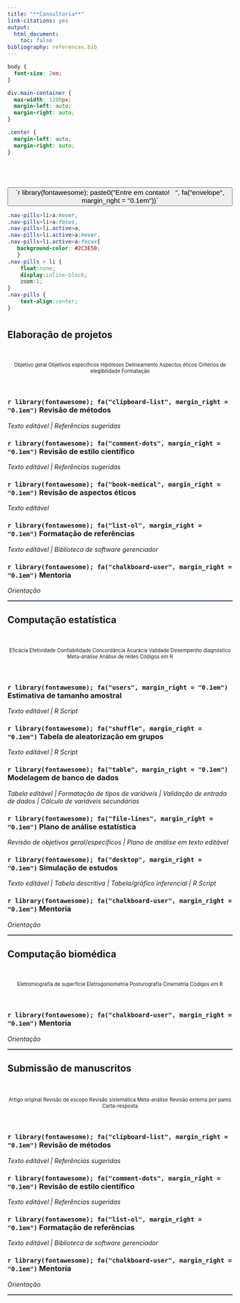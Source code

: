 ```yaml
---
title: "**Consultoria**"
link-citations: yes
output:
  html_document:
    toc: false
bibliography: references.bib
---
```


```css
body {
  font-size: 2em;
}

div.main-container {
  max-width: 1280px;
  margin-left: auto;
  margin-right: auto;
}

.center {
  margin-left: auto;
  margin-right: auto;
}
```

<br>

# {#contato .unlisted .unnumbered}

<center>
  <div class="d-grid gap-2"">
    <button class="btn btn-secondary btn-lg" type="button" style="width:100%;font-size:1.1em">
      <span href="mailto:arthur_sf@icloud.com?subject=Cotação">`r library(fontawesome); paste0("Entre em contato! &nbsp; ", fa("envelope", margin_right = "0.1em"))`
      </span>
    </button>
  </div>
</center>

```css
.nav-pills>li>a:hover,
.nav-pills>li>a:focus,
.nav-pills>li.active>a,
.nav-pills>li.active>a:hover,
.nav-pills>li.active>a:focus{
   background-color: #2C3E50;
   }
.nav-pills > li {
    float:none;
    display:inline-block;
    zoom:1;
}
.nav-pills {
    text-align:center;
}
```

# {.tabset .tabset-fade .tabset-pills .tabset .justify-center}

## **Elaboração de projetos** {#projeto-de-pesquisa}

<br>

<div><center>
<span class="badge rounded-pill bg-primary" style="font-size:0.8em;"> Objetivo geral </span>
<span class="badge rounded-pill bg-primary" style="font-size:0.8em;"> Objetivos específicos </span>
<span class="badge rounded-pill bg-primary" style="font-size:0.8em;"> Hipóteses </span>
<span class="badge rounded-pill bg-primary" style="font-size:0.8em;"> Delineamento </span>
<span class="badge rounded-pill bg-primary" style="font-size:0.8em;"> Aspectos éticos </span>
<span class="badge rounded-pill bg-primary" style="font-size:0.8em;"> Critérios de elegibilidade </span>
<span class="badge rounded-pill bg-primary" style="font-size:0.8em;"> Formatação </span>
</center></div>

<br>

### **`r library(fontawesome); fa("clipboard-list", margin_right = "0.1em")` Revisão de métodos**
<p>*Texto editável | Referências sugeridas*</p>

### **`r library(fontawesome); fa("comment-dots", margin_right = "0.1em")` Revisão de estilo científico**
<p>*Texto editável | Referências sugeridas*</p>

### **`r library(fontawesome); fa("book-medical", margin_right = "0.1em")` Revisão de aspectos éticos**
<p>*Texto editável*</p>

### **`r library(fontawesome); fa("list-ol", margin_right = "0.1em")` Formatação de referências**
<p>*Texto editável | Biblioteca de software gerenciador*</p>

### **`r library(fontawesome); fa("chalkboard-user", margin_right = "0.1em")` Mentoria**
<p>*Orientação*</p>

<!--script for generating HORIZONTAL LINE-->
<hr style="height:2px;border-width:0;color:#2C3E50;background-color:#2C3E50">



## **Computação estatística** {#computacao-estatistica}

<br>

<div><center>
<span class="badge rounded-pill bg-primary" style="font-size:0.8em;"> Eficácia </span>
<span class="badge rounded-pill bg-primary" style="font-size:0.8em;"> Efetividade </span>
<span class="badge rounded-pill bg-primary" style="font-size:0.8em;"> Confiabilidade </span>
<span class="badge rounded-pill bg-primary" style="font-size:0.8em;"> Concordância </span>
<span class="badge rounded-pill bg-primary" style="font-size:0.8em;"> Acurácia </span>
<span class="badge rounded-pill bg-primary" style="font-size:0.8em;"> Validade </span>
<span class="badge rounded-pill bg-primary" style="font-size:0.8em;"> Desempenho diagnóstico </span>
<span class="badge rounded-pill bg-primary" style="font-size:0.8em;"> Meta-análise </span>
<span class="badge rounded-pill bg-primary" style="font-size:0.8em;"> Análise de redes </span>
<span class="badge rounded-pill bg-primary" style="font-size:0.8em;"> Códigos em R </span>
</center></div>

<br>

### **`r library(fontawesome); fa("users", margin_right = "0.1em")` Estimativa de tamanho amostral**
<p>*Texto editável | R Script*</p>

### **`r library(fontawesome); fa("shuffle", margin_right = "0.1em")` Tabela de aleatorização em grupos**
<p>*Texto editável | R Script*</p>

### **`r library(fontawesome); fa("table", margin_right = "0.1em")` Modelagem de banco de dados**
<p>*Tabela editável | Formatação de tipos de variáveis | Validação de entrada de dados | Cálculo de variáveis secundárias *</p>

### **`r library(fontawesome); fa("file-lines", margin_right = "0.1em")` Plano de análise estatística**
<p>*Revisão de objetivos geral/específicos | Plano de análise em texto editável*</p>

### **`r library(fontawesome); fa("desktop", margin_right = "0.1em")` Simulação de estudos**
<p>*Texto editável | Tabela descritiva | Tabela/gráfico inferencial | R Script*</p>

### **`r library(fontawesome); fa("chalkboard-user", margin_right = "0.1em")` Mentoria**
<p>*Orientação*</p>

<!--script for generating HORIZONTAL LINE-->
<hr style="height:2px;border-width:0;color:#2C3E50;background-color:#2C3E50">



## **Computação biomédica** {#computacao-biomedica}

<br>

<div><center>
<span class="badge rounded-pill bg-primary" style="font-size:0.8em;"> Eletromiografia de superfície </span>
<span class="badge rounded-pill bg-primary" style="font-size:0.8em;"> Eletrogoniometria </span>
<span class="badge rounded-pill bg-primary" style="font-size:0.8em;"> Posturografia </span>
<span class="badge rounded-pill bg-primary" style="font-size:0.8em;"> Cinemetria </span>
<span class="badge rounded-pill bg-primary" style="font-size:0.8em;"> Códigos em R </span>
</center></div>

<br>

### **`r library(fontawesome); fa("chalkboard-user", margin_right = "0.1em")` Mentoria**
<p>*Orientação*</p>

<!--script for generating HORIZONTAL LINE-->
<hr style="height:2px;border-width:0;color:#2C3E50;background-color:#2C3E50">



## **Submissão de manuscritos** {#manuscrito-submissao}

<br>

<div><center>
<span class="badge rounded-pill bg-primary" style="font-size:0.8em;"> Artigo original </span>
<span class="badge rounded-pill bg-primary" style="font-size:0.8em;"> Revisão de escopo </span>
<span class="badge rounded-pill bg-primary" style="font-size:0.8em;"> Revisão sistemática </span>
<span class="badge rounded-pill bg-primary" style="font-size:0.8em;"> Meta-análise</span>
<span class="badge rounded-pill bg-primary" style="font-size:0.8em;"> Revisão externa por pares </span>
<span class="badge rounded-pill bg-primary" style="font-size:0.8em;"> Carta-resposta </span>
</center></div>

<br>

### **`r library(fontawesome); fa("clipboard-list", margin_right = "0.1em")` Revisão de métodos**
<p>*Texto editável | Referências sugeridas*</p>

### **`r library(fontawesome); fa("comment-dots", margin_right = "0.1em")` Revisão de estilo científico**
<p>*Texto editável | Referências sugeridas*</p>

### **`r library(fontawesome); fa("list-ol", margin_right = "0.1em")` Formatação de referências**
<p>*Texto editável | Biblioteca de software gerenciador*</p>

### **`r library(fontawesome); fa("chalkboard-user", margin_right = "0.1em")` Mentoria**
<p>*Orientação*</p>

<!--script for generating HORIZONTAL LINE-->
<hr style="height:2px;border-width:0;color:#2C3E50;background-color:#2C3E50">
